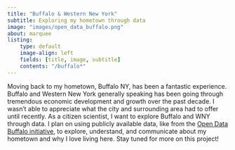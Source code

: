 ```yaml
---
title: "Buffalo & Western New York"
subtitle: Exploring my hometown through data
image: "images/open_data_buffalo.png"
about: marquee
listing: 
    type: default
    image-align: left
    fields: [title, image, subtitle]
    contents: "/buffalo*"
---
```


Moving back to my hometown, Buffalo NY, has been a fantastic experience. Buffalo and Western New York generally speaking has been going through tremendous economic development and growth over the past decade. I wasn't able to appreciate what the city and surrounding area had to offer until recently. As a citizen scientist, I want to explore Buffalo and WNY through data. I plan on using publicly available data, like from the [Open Data Buffalo initiative](https://www.buffalony.gov/1257/Open-Data-Buffalo), to explore, understand, and communicate about my hometown and why I love living here. Stay tuned for more on this project!
